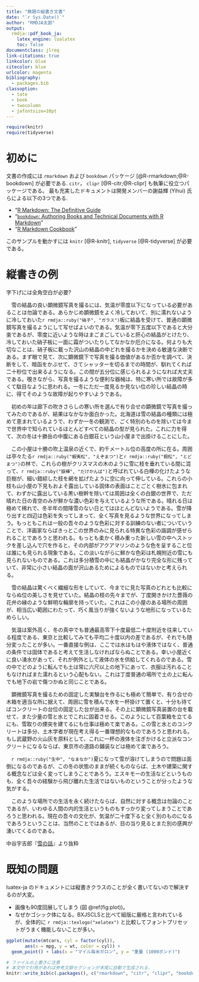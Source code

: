 ```yaml
---
title: "無題の縦書き文書"
date: "`r Sys.Date()`"
author: "RMDJA太郎"
output:
  rmdja::pdf_book_ja:
    latex_engine: lualatex
    toc: false
documentclass: jlreq
link-citations: true
linkcolor: blue
citecolor: blue
urlcolor: magenta
bibliography: 
  - packages.bib
classoption:
  - tate
  - book
  - twocolumn
  - jafontsize=10pt
---
```


\newpage

```r
require(knitr)
require(tidyverse)
```

# 初めに {#introduction}

文書の作成には `rmarkdown` および `bookdown` パッケージ [@R-rmarkdown;@R-bookdown] が必要である. `citr`， `clipr` [@R-citr;@R-clipr] も執筆に役立つパッケージである。 最も充実したドキュメントは開発メンバーの謝益輝 (Yihui) 氏らによる以下の3つである.

* "[R Markdown: The Definitive Guide](https://bookdown.org/yihui/rmarkdown/)
* "[`bookdown`: Authoring Books and Technical Documents with R Markdown](https://bookdown.org/yihui/bookdown/)"
* "[R Markdown Cookbook](https://bookdown.org/yihui/rmarkdown-cookbook/)"

このサンプルを動かすには `knitr` [@R-knitr], `tidyverse` [@R-tidyverse] が必要である。

# 縦書きの例

字下げには全角空白が必要?

　雪の結晶の良い顕微鏡写真を撮るには、気温が零度以下になっている必要があることは勿論である。あらかじめ顕微鏡をよく冷しておいて、別に濡れないように冷しておいた`r rmdja::ruby("硝子", "ガラス")`板に結晶を受けて、普通の顕微鏡写真を撮るようにして写せばよいのである。気温が零下五度以下であると大分楽であるが、零度に近いような時はまごまごしていると肝心の結晶がとけたり、冷しておいた硝子板に一面に霜がついたりしてなかなか厄介になる。何よりも大切なことは、硝子板に載った沢山の結晶の中どれを撮るかを決める敏速な決断である。まず眼で見て、次に顕微鏡下で写真を撮る価値があるか否かを調べて、決断をして、暗函をかぶせて、さてシャッターを切るまでの時間が、馴れてくれば二十秒位で出来るようになる。この間が五分位に感じられるようになれば大丈夫である。覗きながら、写真を撮るような便利な器械は、特に寒い所では故障が多くて駄目なように思われる。一冬にただ一度見るか見ない位の珍しい結晶の時に、得てそのような故障が起りやすいようである。

　初めの年は廊下の吹きさらしの寒い所を選んで有り合せの顕微鏡で写真を撮ってみたのであるが、結果はなかなか面白かった。北海道は雪の結晶の種類には極めて恵まれているようで、わずか一冬の観測で、ごく特別のものを除いては今まで世界中で知られているほとんどすべての結晶の型が見られた。これに力を得て、次の冬は十勝岳の中腹にある白銀荘という山小屋まで出掛けることにした。

　この小屋は十勝の吹上温泉の近くで、約千メートル位の高度の所に在る。周囲は亭々たる`r rmdja::ruby("蝦夷松", "えぞまつ")`と`r rmdja::ruby("椴松", "とどまつ")`の林で、これらの樹がクリスマスの木のように雪に枝を垂れている間に混って、`r rmdja::ruby("嶽樺", "だけかんば")`と呼ばれている白樺の化けたような巨樹が、細い錯綜した枝を網を拡げたように空に向って伸している。これらの小枝も山小屋の下見もおよそ露出している固体の表面はことごとく樹氷に包まれて、わずかに露出している黒い樹幹を除いては周囲は全くの白銀の世界で、ただ晴れた日の青空のみが鮮かな濃い色彩を与えているような所である。晴れる日は極めて稀れで、冬半年の間降雪のない日とてはほとんどないようである。雪が降り出すと四辺は色彩を失ってしまって、全く写真を見るような世界になってしまう。もっともこれは一般の吾々のような色彩に対する訓練のない者についていうことで、洋画家ならばきっとこの世界のみに見られる特異な色彩の諧調が感ぜられることであろうと思われる。もっとも柔かく積み重った新しい雪の中へストックを差し込んで穴を作ると、その内部がアクアマリンのような色を呈すること位は誰にも見られる現象である。この淡いながらに鮮かな色彩は札幌附近の雪にも見られないものである。これは多分積雪の中にも結晶がかなり完全な形に残っていて、非常に小さい結晶の面が沢山あるためによるものではないかと考えられる。

　雪の結晶は驚くべく繊細な形をしていて、今までに見た写真のどれとも比較にならぬ位の美しさを見せていた。結晶の枝の先々までが、丁度開きかけた薔薇の花弁の縁のような鮮明な輪廓を持っていた。これはこの小屋のある場所の周囲が、相当広い範囲にわたって、巧く風当りが強くないような地形になっているためらしい。

　気温は案外高く、冬の真中でも普通最高零下十度最低二十度附近を往来している程度である、東京と比較してみても平均二十度以内の差であるが、それでも随分変ったことが多い。一番直接な例は、ここでは水はもはや液体ではなく、普通の条件では固体であると考えて生活しなければならぬことである。幸い小屋近くに良い湧水があって、それが例外として液体の水を供給してくれるのである。雪の中でどのように転んでも土は常に六尺以上の地下にあって、衣服は汚れることもなければまた濡れるという心配もない。これは丁度普通の場所で土の上に転んでも地下の岩で傷つかぬと同じことである。

　顕微鏡写真を撮るための固定した実験台を作るにも極めて簡単で、有り合せの木箱を適当な所に据えて、周囲に雪を積んで水を一杯掛けて置くと、十分も待てばコンクリートの台位の固定した台が出来る。その上に顕微鏡写真装置の台を載せて、また少量の雪と水とでこれに固着させる。このようにして百葉箱を立てるにも、雪取りの煙突を建てるにも仕事は極めて楽である。この雪と水とのコンクリートは多分、土木学者が現在考え得る一番理想的なものであろうと思われる。もし武蔵野の火山灰を原料として、これに一杯の液体を注ぎかけると立派なコンクリートになるならば、東京市の道路の鋪装などは極めて楽であろう。

　`r rmdja::ruby("生中", "なまなか")`夏になって雪が溶けてしまうので問題は面倒になるのであるが、この冬の状態のままが続くものならば、土木や建築に関する概念などは全く変ってしまうことであろう。エスキモーの生活などというものも、全く吾々の経験から飛び離れた生活ではないものということが分ったような気がする。

　このような場所での生活を永く続けたならば、自然に対する概念は勿論のことであるが、いわゆる人間の内的生活というものもすっかり変ってしまうことであろうと思われる。現在の吾々の文化が、気温が二十度下ると全く別のものになるであろうということは、当然のことではあるが、目の当り見るとまた別の感興が湧いてくるのである。

中谷宇吉郎『[雪の話](https://www.aozora.gr.jp/cards/001569/files/57467_61230.html)』より抜粋

# 既知の問題

luatex-ja のドキュメントには縦書きクラスのことが全く書いてないので解決するのが大変。

* 画像も90度回展してしまう (図 \@ref(fig:plot))。
* なぜかゴシック体になる。BXJSCLSと比べて組版に厳格と言われているが、全体的に `r rmdja::texlogo("xelatex")` と比較してフォントプリセットがうまく機能しないことが多い。

```r
ggplot(mutate(mtcars, cyl = factor(cyl)),
       aes(x = mpg, y = wt, color = cyl)) +
  geom_point() + labs(x = "マイル毎米ガロン", y = "重量 (1000ポンド)")
```

<!-- 参考文献 -->
<!-- コメントはこのように HTMLの記法を使う. tex の % は使えない -->

```r
# ファイルの上書きに注意
# 本文中で引用があれば参考文献セクションが末尾に自動で生成される.
knitr::write_bib(c(.packages(), c("rmarkdown", "citr", "clipr", "bookdown")), file = 'packages.bib')
```